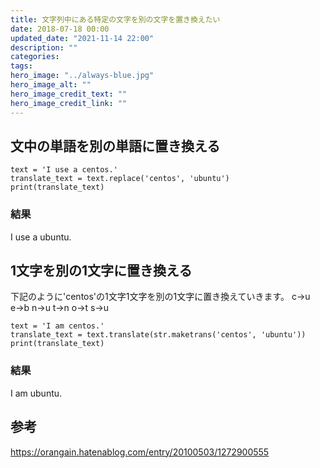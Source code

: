 ```yaml
---
title: 文字列中にある特定の文字を別の文字を置き換えたい
date: 2018-07-18 00:00
updated_date: "2021-11-14 22:00"
description: ""
categories:
tags:
hero_image: "../always-blue.jpg"
hero_image_alt: ""
hero_image_credit_text: ""
hero_image_credit_link: ""
---
```

## 文中の単語を別の単語に置き換える

```
text = 'I use a centos.'
translate_text = text.replace('centos', 'ubuntu')
print(translate_text)
```

### 結果
I use a ubuntu.

## 1文字を別の1文字に置き換える

下記のように'centos'の1文字1文字を別の1文字に置き換えていきます。
c→u
e→b
n→u
t→n
o→t
s→u

```
text = 'I am centos.'
translate_text = text.translate(str.maketrans('centos', 'ubuntu'))
print(translate_text)
```

### 結果
I am ubuntu.

## 参考
https://orangain.hatenablog.com/entry/20100503/1272900555